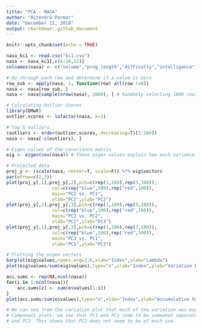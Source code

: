 ```yaml
---
title: "PCA - NASA"
author: "Hitendra Parmar"
date: "December 11, 2018"
output: rmarkdown::github_document
---
```


```r
knitr::opts_chunk$set(echo = TRUE)

nasa_kc1 <- read.csv("kc1.csv")
nasa <- nasa_kc1[,c(6:10,12)]
colnames(nasa) <- c("volume","prog_length","difficulty","intelligence","effort","time")

# Go through each row and determine if a value is zero
row_sub <- apply(nasa, 1, function(row) all(row !=0))
nasa <- nasa[row_sub, ]
nasa <- nasa[sample(nrow(nasa), 1000), ] # Randomly selecting 1000 rows for PCA Analysis

# Calculating Outlier Scores
library(DMwR)
outlier.scores <- lofactor(nasa, k=3)

# Top 5 outliers
(outliers <- order(outlier.scores, decreasing=T)[1:100])
nasa <- nasa[-c(outliers), ]

# Eigen values of the covariance matrix
eig <- eigen(cov(nasa)) # These eigen values explain how much variance there is in the data in the direction of eigen vectors.

# Projected data
proj_y <- (scale(nasa, center=T, scale=F)) %*% eig$vectors 
par(mfrow=c(2,3))
plot(proj_y[,1],proj_y[,2],pch=c(rep(1,100),rep(3,100)),
                 col=c(rep("blue",100),rep("red",100)),
                 main="PC2 vs. PC1",
                 xlab="PC1",ylab="PC2")
plot(proj_y[,2],proj_y[,3],pch=c(rep(1,100),rep(3,100)),
                 col=c(rep("blue",100),rep("red",100)),
                 main="PC3 vs. PC2",
                 xlab="PC2",ylab="PC3")
plot(proj_y[,1],proj_y[,3],pch=c(rep(1,100),rep(3,100)),
                 col=c(rep("blue",100),rep("red",100)),
                 main="PC3 vs. PC1",
                 xlab="PC1",ylab="PC3")

# Plotting the eigen vectors
barplot(eig$values,names.arg=1:6,xlab="Index",ylab="Lambda")
plot(eig$values/sum(eig$values),type="o",xlab="Index",ylab="Variation Explained")

acc.sums <- rep(NA,ncol(nasa))
for(i in 1:ncol(nasa)){
	acc.sums[i] <- sum(e$values[1:i])
}
plot(acc.sums/sum(e$values),type="o",xlab="Index",ylab="Accumulative Variation Explained")

# We can see from the variation plot that much of the variation was explained by the last plot. From the 3 Principal
# Component plots, we see that PC1 and PC2 seem to be somewhat separated but PC3 seems to be clustered across both PC1
# and PC2. This shows that PC3 does not seem to be of much use.
```
